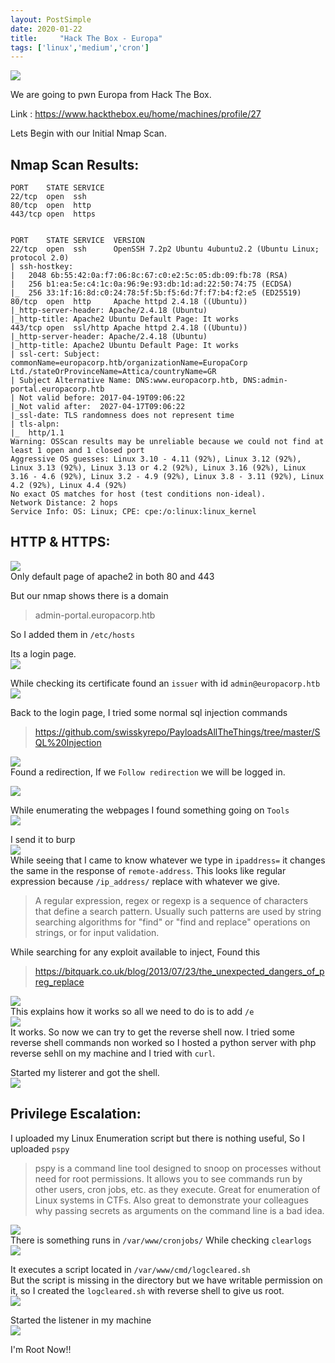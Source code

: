 ```yaml
---
layout: PostSimple
date: 2020-01-22
title:     "Hack The Box - Europa"
tags: ['linux','medium','cron']
---
```


![](https://raw.githubusercontent.com/ghostbyt3/ghostbyt3.github.io/master/public/static/images/htb-europa/1.png)

We are going to pwn Europa from Hack The Box.

Link : <https://www.hackthebox.eu/home/machines/profile/27>


Lets Begin with our Initial Nmap Scan.

## Nmap Scan Results:

```
PORT    STATE SERVICE
22/tcp  open  ssh
80/tcp  open  http
443/tcp open  https


PORT    STATE SERVICE  VERSION
22/tcp  open  ssh      OpenSSH 7.2p2 Ubuntu 4ubuntu2.2 (Ubuntu Linux; protocol 2.0)
| ssh-hostkey: 
|   2048 6b:55:42:0a:f7:06:8c:67:c0:e2:5c:05:db:09:fb:78 (RSA)
|   256 b1:ea:5e:c4:1c:0a:96:9e:93:db:1d:ad:22:50:74:75 (ECDSA)
|_  256 33:1f:16:8d:c0:24:78:5f:5b:f5:6d:7f:f7:b4:f2:e5 (ED25519)
80/tcp  open  http     Apache httpd 2.4.18 ((Ubuntu))
|_http-server-header: Apache/2.4.18 (Ubuntu)
|_http-title: Apache2 Ubuntu Default Page: It works
443/tcp open  ssl/http Apache httpd 2.4.18 ((Ubuntu))
|_http-server-header: Apache/2.4.18 (Ubuntu)
|_http-title: Apache2 Ubuntu Default Page: It works
| ssl-cert: Subject: commonName=europacorp.htb/organizationName=EuropaCorp Ltd./stateOrProvinceName=Attica/countryName=GR
| Subject Alternative Name: DNS:www.europacorp.htb, DNS:admin-portal.europacorp.htb
| Not valid before: 2017-04-19T09:06:22
|_Not valid after:  2027-04-17T09:06:22
|_ssl-date: TLS randomness does not represent time
| tls-alpn: 
|_  http/1.1
Warning: OSScan results may be unreliable because we could not find at least 1 open and 1 closed port
Aggressive OS guesses: Linux 3.10 - 4.11 (92%), Linux 3.12 (92%), Linux 3.13 (92%), Linux 3.13 or 4.2 (92%), Linux 3.16 (92%), Linux 3.16 - 4.6 (92%), Linux 3.2 - 4.9 (92%), Linux 3.8 - 3.11 (92%), Linux 4.2 (92%), Linux 4.4 (92%)
No exact OS matches for host (test conditions non-ideal).
Network Distance: 2 hops
Service Info: OS: Linux; CPE: cpe:/o:linux:linux_kernel
```

## HTTP & HTTPS:
![](https://raw.githubusercontent.com/ghostbyt3/ghostbyt3.github.io/master/public/static/images/htb-europa/2.png)<br/>
Only default page of apache2 in both 80 and 443 

But our nmap shows there is a domain 
> admin-portal.europacorp.htb

So I added them in ``/etc/hosts``

Its a login page.<br/>
![](https://raw.githubusercontent.com/ghostbyt3/ghostbyt3.github.io/master/public/static/images/htb-europa/3.png)

While checking its certificate found an ``issuer`` with id ``admin@europacorp.htb``<br/>
![](https://raw.githubusercontent.com/ghostbyt3/ghostbyt3.github.io/master/public/static/images/htb-europa/4.png)

Back to the login page, I tried some normal sql injection commands

> https://github.com/swisskyrepo/PayloadsAllTheThings/tree/master/SQL%20Injection

![](https://raw.githubusercontent.com/ghostbyt3/ghostbyt3.github.io/master/public/static/images/htb-europa/5.png)<br/>
Found a redirection, If we ``Follow redirection`` we will be logged in.

![](https://raw.githubusercontent.com/ghostbyt3/ghostbyt3.github.io/master/public/static/images/htb-europa/6.png)

While enumerating the webpages I found something going on ``Tools``<br/>
![](https://raw.githubusercontent.com/ghostbyt3/ghostbyt3.github.io/master/public/static/images/htb-europa/7.png)

I send it to burp <br/>
![](https://raw.githubusercontent.com/ghostbyt3/ghostbyt3.github.io/master/public/static/images/htb-europa/8.png)<br/>
While seeing that I came to know whatever we type in ``ipaddress=`` it changes the same in the response of ``remote-address``.
This looks like regular expression because ``/ip_address/`` replace with whatever we give.

>A regular expression, regex or regexp is a sequence of characters that define a search pattern. Usually such patterns are used by string searching algorithms for "find" or "find and replace" operations on strings, or for input validation. 

While searching for any exploit available to inject, Found this 

>https://bitquark.co.uk/blog/2013/07/23/the_unexpected_dangers_of_preg_replace

![](https://raw.githubusercontent.com/ghostbyt3/ghostbyt3.github.io/master/public/static/images/htb-europa/9.png)<br/>
This explains how it works so all we need to do is to add ``/e `` <br/>
![](https://raw.githubusercontent.com/ghostbyt3/ghostbyt3.github.io/master/public/static/images/htb-europa/9.1.png)<br/>
It works. So now we can try to get the reverse shell now. I tried some reverse shell commands non worked so I hosted a python server with php reverse sehll on my machine and I tried with ``curl``.

Started my listerer and got the shell.<br/>
![](https://raw.githubusercontent.com/ghostbyt3/ghostbyt3.github.io/master/public/static/images/htb-europa/10.png)

## Privilege Escalation:

I uploaded my Linux Enumeration script but there is nothing useful,
So I uploaded ``pspy``

>pspy is a command line tool designed to snoop on processes without need for root permissions. It allows you to see commands run by other users, cron jobs, etc. as they execute. Great for enumeration of Linux systems in CTFs. Also great to demonstrate your colleagues why passing secrets as arguments on the command line is a bad idea.

![](https://raw.githubusercontent.com/ghostbyt3/ghostbyt3.github.io/master/public/static/images/htb-europa/11.png)<br/>
There is something runs in ``/var/www/cronjobs/``
While checking ``clearlogs``<br/>
![](https://raw.githubusercontent.com/ghostbyt3/ghostbyt3.github.io/master/public/static/images/htb-europa/12.png)

It executes a script located in ``/var/www/cmd/logcleared.sh``<br/>
But the script is missing in the  directory but we have writable permission on it, so I created the ``logcleared.sh`` with reverse shell to give us root.<br/>
![](https://raw.githubusercontent.com/ghostbyt3/ghostbyt3.github.io/master/public/static/images/htb-europa/13.png)

Started the listener in my machine<br/>
![](https://raw.githubusercontent.com/ghostbyt3/ghostbyt3.github.io/master/public/static/images/htb-europa/14.png)

I'm Root Now!! 